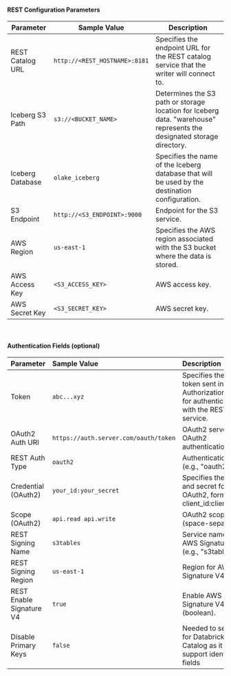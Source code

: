 #### REST Configuration Parameters 

| Parameter        | Sample Value                             | Description                                                                                                           |
|------------------|------------------------------------------|-----------------------------------------------------------------------------------------------------------------------|
| REST Catalog URL | `http://<REST_HOSTNAME>:8181`         | Specifies the endpoint URL for the REST catalog service that the writer will connect to.                              |
| Iceberg S3 Path  | `s3://<BUCKET_NAME>`                                | Determines the S3 path or storage location for Iceberg data. "warehouse" represents the designated storage directory. |
| Iceberg Database | `olake_iceberg`                          | Specifies the name of the Iceberg database that will be used by the destination configuration.                        |
| S3 Endpoint      | `http://<S3_ENDPOINT>:9000`         | Endpoint for the S3 service.                                                                     |
| AWS Region       | `us-east-1`                                | Specifies the AWS region associated with the S3 bucket where the data is stored.                                      |
| AWS Access Key   | `<S3_ACCESS_KEY>`                                    | AWS access key.                                                                      |
| AWS Secret Key   | `<S3_SECRET_KEY>`                         | AWS secret key.                                                                   |


<br/>


#### Authentication Fields (optional)

| Parameter                | Sample Value                        | Description                                                                                                   |
|:-------------------------|:------------------------------------|:--------------------------------------------------------------------------------------------------------------|
| Token                    | `abc...xyz`                           | Specifies the Bearer token sent in the Authorization header for authenticating with the REST catalog service. |
| OAuth2 Auth URI          | `https://auth.server.com/oauth/token` | OAuth2 server URI for OAuth2 authentication.                                                                  |
| REST Auth Type           | `oauth2`                              | Authentication type (e.g., "oauth2").                                                                         |
| Credential (OAuth2)      | `your_id:your_secret`                 | Specifies the client ID and secret for OAuth2, formatted as client_id:client_secret.                          |
| Scope (OAuth2)           | `api.read api.write`                  | OAuth2 scopes (space-separated).                                                                              |
| REST Signing Name        | `s3tables`                            | Service name for AWS Signature V4 (e.g., "s3tables").                                                         |
| REST Signing Region      | `us-east-1`                           | Region for AWS Signature V4 signing.                                                                          |
| REST Enable Signature V4 | `true`                              | Enable AWS Signature V4 signing (boolean).                                                                    |
| Disable Primary Keys     | `false`                             | Needed to set `true` for Databricks Unity Catalog as it doesn't support identifier fields                     |
